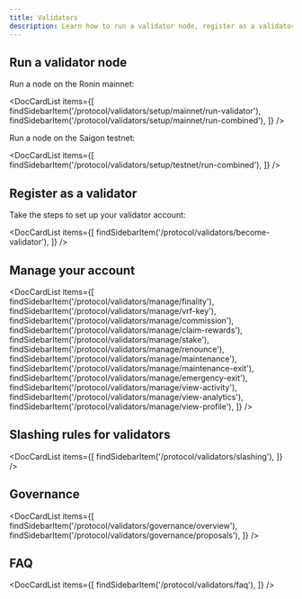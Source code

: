 ```yaml
---
title: Validators
description: Learn how to run a validator node, register as a validator, manage your account, and more.
---
```



## Run a validator node

Run a node on the Ronin mainnet:

<DocCardList items={[
    findSidebarItem('/protocol/validators/setup/mainnet/run-validator'),
    findSidebarItem('/protocol/validators/setup/mainnet/run-combined'),
    ]} />

Run a node on the Saigon testnet:

<DocCardList items={[
    findSidebarItem('/protocol/validators/setup/testnet/run-combined'),
    ]} />

## Register as a validator

Take the steps to set up your validator account:

<DocCardList items={[
    findSidebarItem('/protocol/validators/become-validator'),
    ]} />

## Manage your account

<DocCardList items={[
    findSidebarItem('/protocol/validators/manage/finality'),
    findSidebarItem('/protocol/validators/manage/vrf-key'),
    findSidebarItem('/protocol/validators/manage/commission'),
    findSidebarItem('/protocol/validators/manage/claim-rewards'),
    findSidebarItem('/protocol/validators/manage/stake'),
    findSidebarItem('/protocol/validators/manage/renounce'),
    findSidebarItem('/protocol/validators/manage/maintenance'),
    findSidebarItem('/protocol/validators/manage/maintenance-exit'),
    findSidebarItem('/protocol/validators/manage/emergency-exit'),
    findSidebarItem('/protocol/validators/manage/view-activity'),
    findSidebarItem('/protocol/validators/manage/view-analytics'),
    findSidebarItem('/protocol/validators/manage/view-profile'),
    ]} />

## Slashing rules for validators

<DocCardList items={[
    findSidebarItem('/protocol/validators/slashing'),
    ]} />

## Governance

<DocCardList items={[
    findSidebarItem('/protocol/validators/governance/overview'),
    findSidebarItem('/protocol/validators/governance/proposals'),
    ]} />

## FAQ

<DocCardList items={[
    findSidebarItem('/protocol/validators/faq'),
    ]} />
